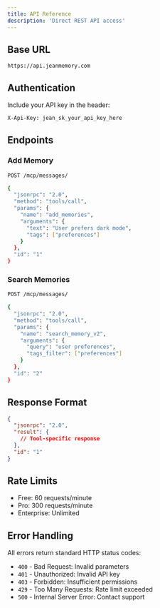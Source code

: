 ```yaml
---
title: API Reference
description: 'Direct REST API access'
---
```


## Base URL

```
https://api.jeanmemory.com
```

## Authentication

Include your API key in the header:

```bash
X-Api-Key: jean_sk_your_api_key_here
```

## Endpoints

### Add Memory

```bash
POST /mcp/messages/

{
  "jsonrpc": "2.0",
  "method": "tools/call",
  "params": {
    "name": "add_memories",
    "arguments": {
      "text": "User prefers dark mode",
      "tags": ["preferences"]
    }
  },
  "id": "1"
}
```

### Search Memories

```bash
POST /mcp/messages/

{
  "jsonrpc": "2.0",
  "method": "tools/call",
  "params": {
    "name": "search_memory_v2",
    "arguments": {
      "query": "user preferences",
      "tags_filter": ["preferences"]
    }
  },
  "id": "2"
}
```

## Response Format

```json
{
  "jsonrpc": "2.0",
  "result": {
    // Tool-specific response
  },
  "id": "1"
}
```

## Rate Limits

- Free: 60 requests/minute
- Pro: 300 requests/minute
- Enterprise: Unlimited

## Error Handling

All errors return standard HTTP status codes:

- `400` - Bad Request: Invalid parameters
- `401` - Unauthorized: Invalid API key
- `403` - Forbidden: Insufficient permissions
- `429` - Too Many Requests: Rate limit exceeded
- `500` - Internal Server Error: Contact support